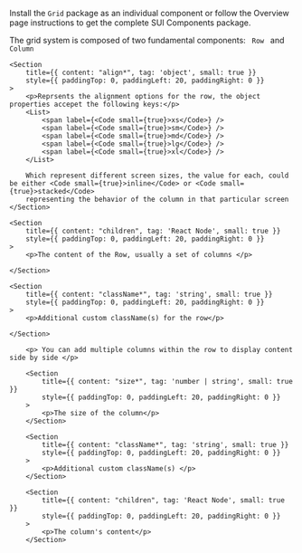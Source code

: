 
<Section
	title="Installation"
	contained={true}
	style={{ paddingTop: 20, paddingBottom: 0 }}
>
	<p>
		Install the <Code small={true}>Grid</Code> package as an individual
		component or follow the Overview page instructions to get the complete SUI
		Components package.
	</p>
</Section>


<Section border={true}>
    <p> The grid system is composed of two fundamental components: <Code small={true}> Row </Code> and <Code small={true}> Column </Code></p>
</Section>

<Section title="Row Props" border={true}>

    <Section
    	title={{ content: "align*", tag: 'object', small: true }}
    	style={{ paddingTop: 0, paddingLeft: 20, paddingRight: 0 }}
    >
    	<p>Reprsents the alignment options for the row, the object properties accepet the following keys:</p>
    	<List>
    		<span label={<Code small={true}>xs</Code>} />
    		<span label={<Code small={true}>sm</Code>} />
    		<span label={<Code small={true}>md</Code>} />
    		<span label={<Code small={true}>lg</Code>} />
    		<span label={<Code small={true}>xl</Code>} />
    	</List>

		Which represent different screen sizes, the value for each, could be either <Code small={true}>inline</Code> or <Code small={true}>stacked</Code>
		representing the behavior of the column in that particular screen
    </Section>

	<Section
    	title={{ content: "children", tag: 'React Node', small: true }}
    	style={{ paddingTop: 0, paddingLeft: 20, paddingRight: 0 }}
    >
    	<p>The content of the Row, usually a set of columns </p>

    </Section>

	<Section
    	title={{ content: "className*", tag: 'string', small: true }}
    	style={{ paddingTop: 0, paddingLeft: 20, paddingRight: 0 }}
    >
    	<p>Additional custom className(s) for the row</p>

    </Section>

</Section>

<Section title="Column Props" border={true}>

 		<p> You can add multiple columns within the row to display content side by side </p>

		<Section
    		title={{ content: "size*", tag: 'number | string', small: true }}
    		style={{ paddingTop: 0, paddingLeft: 20, paddingRight: 0 }}
    	>
    		<p>The size of the column</p>
    	</Section>

		<Section
    		title={{ content: "className*", tag: 'string', small: true }}
    		style={{ paddingTop: 0, paddingLeft: 20, paddingRight: 0 }}
    	>
    		<p>Additional custom className(s) </p>
    	</Section>

		<Section
    		title={{ content: "children", tag: 'React Node', small: true }}
    		style={{ paddingTop: 0, paddingLeft: 20, paddingRight: 0 }}
    	>
    		<p>The column's content</p>
    	</Section>
</Section>
